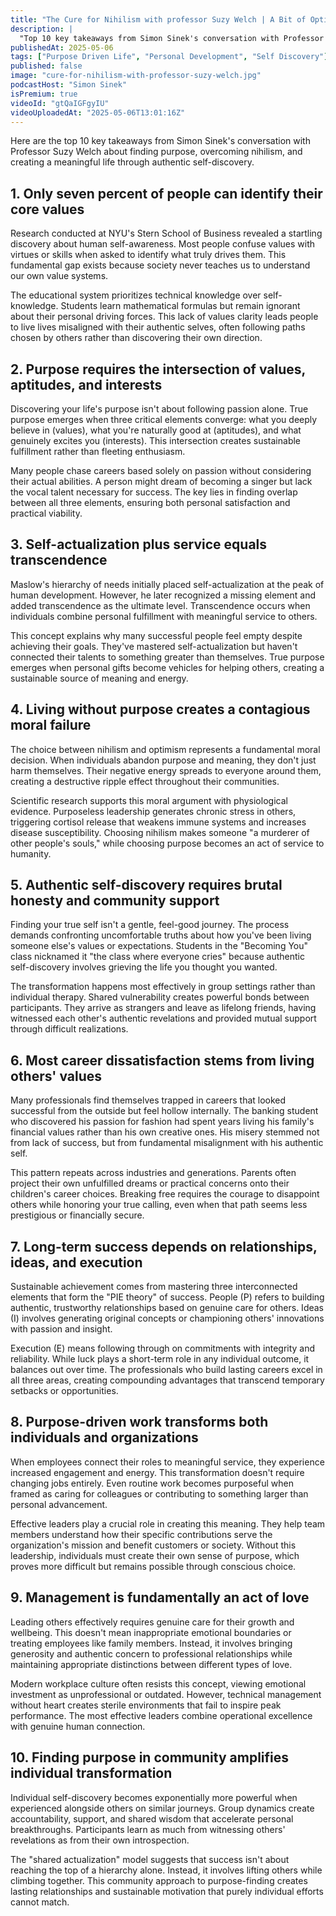 ```yaml
---
title: "The Cure for Nihilism with professor Suzy Welch | A Bit of Optimism Podcast"
description: |
  "Top 10 key takeaways from Simon Sinek's conversation with Professor Suzy Welch about finding purpose, overcoming nihilism, and creating a meaningful life through authentic self-discovery."
publishedAt: 2025-05-06
tags: ["Purpose Driven Life", "Personal Development", "Self Discovery"]
published: false
image: "cure-for-nihilism-with-professor-suzy-welch.jpg"
podcastHost: "Simon Sinek"
isPremium: true
videoId: "gtQaIGFgyIU"
videoUploadedAt: "2025-05-06T13:01:16Z"
---
```



<PodcastSummaryPageLayout frontmatter={frontmatter}>
Here are the top 10 key takeaways from Simon Sinek's conversation with Professor Suzy Welch about finding purpose, overcoming nihilism, and creating a meaningful life through authentic self-discovery.

## 1. Only seven percent of people can identify their core values

Research conducted at NYU's Stern School of Business revealed a startling discovery about human self-awareness. Most people confuse values with virtues or skills when asked to identify what truly drives them. This fundamental gap exists because society never teaches us to understand our own value systems.

The educational system prioritizes technical knowledge over self-knowledge. Students learn mathematical formulas but remain ignorant about their personal driving forces. This lack of values clarity leads people to live lives misaligned with their authentic selves, often following paths chosen by others rather than discovering their own direction.

## 2. Purpose requires the intersection of values, aptitudes, and interests

Discovering your life's purpose isn't about following passion alone. True purpose emerges when three critical elements converge: what you deeply believe in (values), what you're naturally good at (aptitudes), and what genuinely excites you (interests). This intersection creates sustainable fulfillment rather than fleeting enthusiasm.

Many people chase careers based solely on passion without considering their actual abilities. A person might dream of becoming a singer but lack the vocal talent necessary for success. The key lies in finding overlap between all three elements, ensuring both personal satisfaction and practical viability.

## 3. Self-actualization plus service equals transcendence

Maslow's hierarchy of needs initially placed self-actualization at the peak of human development. However, he later recognized a missing element and added transcendence as the ultimate level. Transcendence occurs when individuals combine personal fulfillment with meaningful service to others.

This concept explains why many successful people feel empty despite achieving their goals. They've mastered self-actualization but haven't connected their talents to something greater than themselves. True purpose emerges when personal gifts become vehicles for helping others, creating a sustainable source of meaning and energy.

## 4. Living without purpose creates a contagious moral failure

The choice between nihilism and optimism represents a fundamental moral decision. When individuals abandon purpose and meaning, they don't just harm themselves. Their negative energy spreads to everyone around them, creating a destructive ripple effect throughout their communities.

Scientific research supports this moral argument with physiological evidence. Purposeless leadership generates chronic stress in others, triggering cortisol release that weakens immune systems and increases disease susceptibility. Choosing nihilism makes someone "a murderer of other people's souls," while choosing purpose becomes an act of service to humanity.

## 5. Authentic self-discovery requires brutal honesty and community support

Finding your true self isn't a gentle, feel-good journey. The process demands confronting uncomfortable truths about how you've been living someone else's values or expectations. Students in the "Becoming You" class nicknamed it "the class where everyone cries" because authentic self-discovery involves grieving the life you thought you wanted.

The transformation happens most effectively in group settings rather than individual therapy. Shared vulnerability creates powerful bonds between participants. They arrive as strangers and leave as lifelong friends, having witnessed each other's authentic revelations and provided mutual support through difficult realizations.

## 6. Most career dissatisfaction stems from living others' values

Many professionals find themselves trapped in careers that looked successful from the outside but feel hollow internally. The banking student who discovered his passion for fashion had spent years living his family's financial values rather than his own creative ones. His misery stemmed not from lack of success, but from fundamental misalignment with his authentic self.

This pattern repeats across industries and generations. Parents often project their own unfulfilled dreams or practical concerns onto their children's career choices. Breaking free requires the courage to disappoint others while honoring your true calling, even when that path seems less prestigious or financially secure.

## 7. Long-term success depends on relationships, ideas, and execution

Sustainable achievement comes from mastering three interconnected elements that form the "PIE theory" of success. People (P) refers to building authentic, trustworthy relationships based on genuine care for others. Ideas (I) involves generating original concepts or championing others' innovations with passion and insight.

Execution (E) means following through on commitments with integrity and reliability. While luck plays a short-term role in any individual outcome, it balances out over time. The professionals who build lasting careers excel in all three areas, creating compounding advantages that transcend temporary setbacks or opportunities.

## 8. Purpose-driven work transforms both individuals and organizations

When employees connect their roles to meaningful service, they experience increased engagement and energy. This transformation doesn't require changing jobs entirely. Even routine work becomes purposeful when framed as caring for colleagues or contributing to something larger than personal advancement.

Effective leaders play a crucial role in creating this meaning. They help team members understand how their specific contributions serve the organization's mission and benefit customers or society. Without this leadership, individuals must create their own sense of purpose, which proves more difficult but remains possible through conscious choice.

## 9. Management is fundamentally an act of love

Leading others effectively requires genuine care for their growth and wellbeing. This doesn't mean inappropriate emotional boundaries or treating employees like family members. Instead, it involves bringing generosity and authentic concern to professional relationships while maintaining appropriate distinctions between different types of love.

Modern workplace culture often resists this concept, viewing emotional investment as unprofessional or outdated. However, technical management without heart creates sterile environments that fail to inspire peak performance. The most effective leaders combine operational excellence with genuine human connection.

## 10. Finding purpose in community amplifies individual transformation

Individual self-discovery becomes exponentially more powerful when experienced alongside others on similar journeys. Group dynamics create accountability, support, and shared wisdom that accelerate personal breakthroughs. Participants learn as much from witnessing others' revelations as from their own introspection.

The "shared actualization" model suggests that success isn't about reaching the top of a hierarchy alone. Instead, it involves lifting others while climbing together. This community approach to purpose-finding creates lasting relationships and sustainable motivation that purely individual efforts cannot match.

</PodcastSummaryPageLayout>
